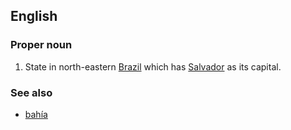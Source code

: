 ==English==
===Proper noun===
#State in north-eastern [[Brazil]] which has [[Salvador]] as its capital.

===See also===
*[[bahía]]
